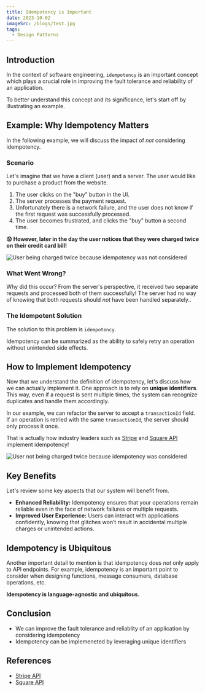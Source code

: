 ```yaml
---
title: Idempotency is Important
date: 2023-10-02
imageSrc: /blogs/test.jpg
tags:
  - Design Patterns
---
```


## Introduction

In the context of software engineering, `idempotency` is an important concept which plays a crucial role in improving the fault tolerance and reliability of an application.

To better understand this concept and its significance, let's start off by illustrating an example.

## Example: Why Idempotency Matters

In the following example, we will discuss the impact of _not_ considering idempotency.

### Scenario

Let's imagine that we have a client (user) and a server. The user would like to purchase a product from the website.

1. The user clicks on the "buy" button in the UI.
2. The server processes the payment request.
3. Unfortunately there is a network failure, and the user does not know if the first request was successfully processed.
4. The user becomes frustrated, and clicks the "buy" button a second time.

**😡 However, later in the day the user notices that they were charged twice on their credit card bill!**

<Image
  src="/blogs/idempotency/example-without-idempotency-dark.png"
  alt="User being charged twice because idempotency was not considered"
  width={1213}
  height={734}
/>

### What Went Wrong?

Why did this occur? From the server's perspective, it received two separate requests and processed both of them successfully!
The server had no way of knowing that both requests should _not_ have been handled separately..

### The Idempotent Solution

The solution to this problem is `idempotency`.

Idempotency can be summarized as the ability to safely retry an operation without unintended side effects.

## How to Implement Idempotency

Now that we understand the definition of idempotency, let's discuss how we can actually implement it.
One approach is to rely on **unique identifiers**. This way, even if a request is sent multiple times, the system can recognize duplicates and handle them accordingly.

In our example, we can refactor the server to accept a `transactionId` field. If an operation is retried with the same `transactionId`, the server should only process it once.

That is actually how industry leaders such as [Stripe](https://stripe.com/docs/api/idempotent_requests) and [Square API](https://developer.squareup.com/docs/build-basics/common-api-patterns/idempotency)
implement idempotency!

<Image
  src="/blogs/idempotency/example-with-idempotency-dark.png"
  alt="User not being charged twice because idempotency was considered"
  width={1559}
  height={734}
/>

## Key Benefits

Let's review some key aspects that our system will benefit from.

- **Enhanced Reliability:** Idempotency ensures that your operations remain reliable even in the face of network failures or multiple requests.
- **Improved User Experience:** Users can interact with applications confidently, knowing that glitches won’t result in accidental multiple charges or unintended actions.

## Idempotency is Ubiquitous

Another important detail to mention is that idempotency does _not_ only apply to API endpoints.
For example, idempotency is an important point to consider when designing functions, message consumers, database operations, etc.

**Idempotency is language-agnostic and ubiquitous.**

## Conclusion

- We can improve the fault tolerance and reliablity of an application by considering idempotency
- Idempotency can be implemeneted by leveraging unique identifiers

## References

- [Stripe API](https://stripe.com/docs/api/idempotent_requests)
- [Square API](https://developer.squareup.com/docs/build-basics/common-api-patterns/idempotency)
